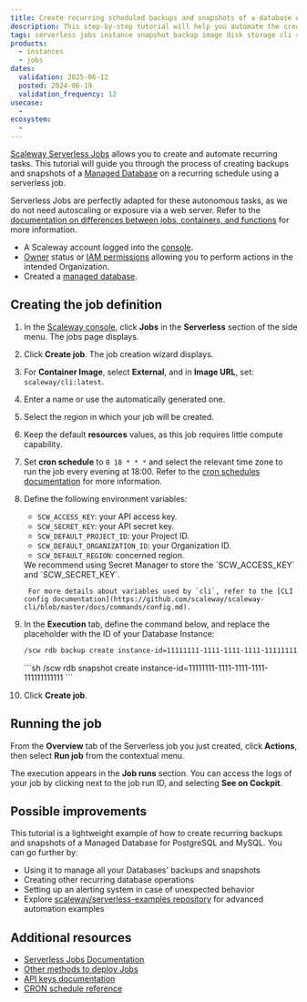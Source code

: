 ```yaml
---
title: Create recurring scheduled backups and snapshots of a database with Serverless Jobs and the Scaleway CLI
description: This step-by-step tutorial will help you automate the creation and scheduling of backups and snapshots of your database using Serverless Jobs and the Scaleway CLI
tags: serverless jobs instance snapshot backup image disk storage cli schedule cron recurring
products:
  - instances
  - jobs
dates:
  validation: 2025-06-12
  posted: 2024-06-19
  validation_frequency: 12
usecase:
  -
ecosystem:
  -
---
```



[Scaleway Serverless Jobs](/serverless-jobs/quickstart/) allows you to create and automate recurring tasks. This tutorial will guide you through the process of creating backups and snapshots of a [Managed Database](/managed-databases-for-postgresql-and-mysql/quickstart/) on a recurring schedule using a serverless job.

Serverless Jobs are perfectly adapted for these autonomous tasks, as we do not need autoscaling or exposure via a web server. Refer to the [documentation on differences between jobs, containers, and functions](/serverless-jobs/reference-content/difference-jobs-functions-containers/) for more information.

<Requirements />

- A Scaleway account logged into the [console](https://console.scaleway.com).
- [Owner](/iam/concepts/#owner) status or [IAM permissions](/iam/concepts/#permission) allowing you to perform actions in the intended Organization.
- Created a [managed database](/classic-hosting/how-to/create-postgresql-database/).

## Creating the job definition

1. In the [Scaleway console](https://console.scaleway.com), click **Jobs** in the **Serverless** section of the side menu. The jobs page displays.

2. Click **Create job**. The job creation wizard displays.

3. For **Container Image**, select **External**, and in **Image URL**, set: `scaleway/cli:latest`.

4. Enter a name or use the automatically generated one.

5. Select the region in which your job will be created.

6. Keep the default **resources** values, as this job requires little compute capability.

7. Set **cron schedule** to `0 18 * * *` and select the relevant time zone to run the job every evening at 18:00. Refer to the [cron schedules documentation](/serverless-jobs/reference-content/cron-schedules/) for more information.

8. Define the following environment variables:
    - `SCW_ACCESS_KEY`: your API access key.
    - `SCW_SECRET_KEY`: your API secret key.
    - `SCW_DEFAULT_PROJECT_ID`: your Project ID.
    - `SCW_DEFAULT_ORGANIZATION_ID`: your Organization ID.
    - `SCW_DEFAULT_REGION`: concerned region.

    <Message type="note">
        We recommend using Secret Manager to store the `SCW_ACCESS_KEY` and `SCW_SECRET_KEY`.
    </Message>

        For more details about variables used by `cli`, refer to the [CLI config documentation](https://github.com/scaleway/scaleway-cli/blob/master/docs/commands/config.md).

9. In the **Execution** tab, define the command below, and replace the placeholder with the ID of your Database Instance:
    <Tabs>
    <TabsTab label="Backup">
    ```sh
    /scw rdb backup create instance-id=11111111-1111-1111-1111-111111111111 database-name=YOUR_DB_NAME
    ```
    </TabsTab>
    <TabsTab label="Snapshot">
    ```sh
    /scw rdb snapshot create instance-id=11111111-1111-1111-1111-111111111111
    ```
    </TabsTab>
    </Tabs>
10. Click **Create job**.

## Running the job

From the **Overview** tab of the Serverless job you just created, click **Actions**, then select **Run job** from the contextual menu.

The execution appears in the **Job runs** section. You can access the logs of your job by clicking <Icon name="more" /> next to the job run ID, and selecting **See on Cockpit**.

## Possible improvements

This tutorial is a lightweight example of how to create recurring backups and snapshots of a Managed Database for PostgreSQL and MySQL. You can go further by:
- Using it to manage all your Databases' backups and snapshots
- Creating other recurring database operations
- Setting up an alerting system in case of unexpected behavior
- Explore [scaleway/serverless-examples repository](https://github.com/scaleway/serverless-examples) for advanced automation examples

## Additional resources

- [Serverless Jobs Documentation](/serverless-jobs/how-to/create-job/)
- [Other methods to deploy Jobs](/serverless-jobs/reference-content/deploy-job/)
- [API keys documentation](/iam/how-to/create-api-keys/)
- [CRON schedule reference](/serverless-jobs/reference-content/cron-schedules/)
